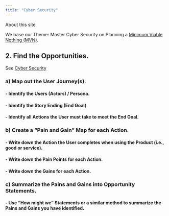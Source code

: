 ```yaml
---
title: "Cyber Security"
---
```


About this site

We base our Theme: Master Cyber Security on Planning a [Minimum Viable Nothing (MVN)](https://github.com/vanHeemstraSystems/minimum-viable-nothing).

## 2. Find the **Opportunities**.

See [Cyber Security](https://github.com/vanHeemstraSystems/learning-security-cyber-security)

### a) Map out the **User Journey(s)**.

#### - Identify the **Users** (Actors) / Persona.

#### - Identify the Story Ending (**End Goal**)

#### - Identify all **Actions** the User must take to meet the End Goal.

### b) Create a "**Pain and Gain**" Map for each Action.

#### - Write down the **Action** the User completes when using the Product (i.e., good or service).

#### - Write down the **Pain Points** for each Action.

#### - Write down the **Gains** for each Action.

### c) Summarize the Pains and Gains into **Opportunity Statements**.

#### - Use "**How might we**" Statements or a similar method to summarize the Pains and Gains you have identified. 
